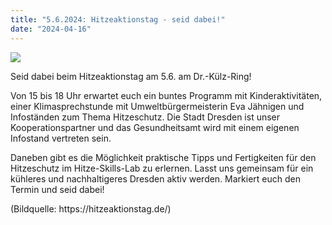 ```yaml
---
title: "5.6.2024: Hitzeaktionstag - seid dabei!"
date: "2024-04-16"
---
```

<!-- ![](HAT24-Logo-Verlauf.jpg) -->
![](hitzeaktionstag.jpeg)

Seid dabei beim Hitzeaktionstag am 5.6. am Dr.-Külz-Ring! 

Von 15 bis 18 Uhr erwartet euch ein buntes Programm mit Kinderaktivitäten, einer Klimasprechstunde mit Umweltbürgermeisterin Eva Jähnigen und Infoständen zum Thema Hitzeschutz. Die Stadt Dresden ist unser Kooperationspartner und das Gesundheitsamt wird mit einem eigenen Infostand vertreten sein. 

Daneben gibt es die Möglichkeit praktische Tipps und Fertigkeiten für den Hitzeschutz im Hitze-Skills-Lab zu erlernen. Lasst uns gemeinsam für ein kühleres und nachhaltigeres Dresden aktiv werden. Markiert euch den Termin und seid dabei!

(Bildquelle: https://hitzeaktionstag.de/)
